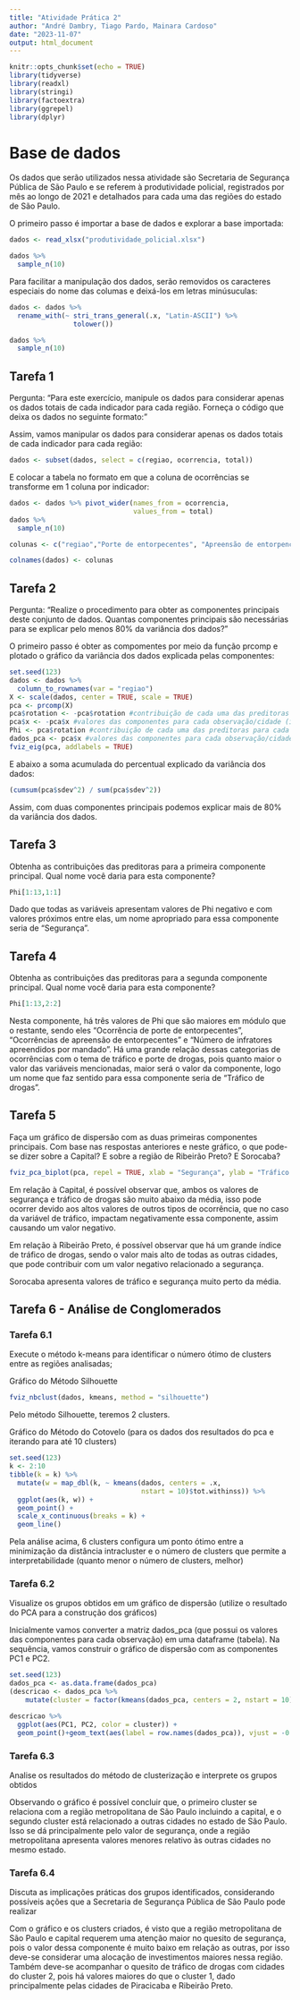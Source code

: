 ---
title: "Atividade Prática 2"
author: "André Dambry, Tiago Pardo, Mainara Cardoso"
date: "2023-11-07"
output: html_document
---

```{r warning=FALSE, message=FALSE}
knitr::opts_chunk$set(echo = TRUE)
library(tidyverse)
library(readxl)
library(stringi)
library(factoextra)
library(ggrepel)
library(dplyr)
```

# Base de dados


Os dados que serão utilizados nessa atividade são Secretaria de Segurança Pública de São Paulo e se referem à produtividade policial, registrados por mês ao longo de 2021 e detalhados para cada uma das regiões do estado de São Paulo.

O primeiro passo é importar a base de dados e explorar a base importada:

```{r}
dados <- read_xlsx("produtividade_policial.xlsx")

dados %>% 
  sample_n(10)
```
Para facilitar a manipulação dos dados, serão removidos os caracteres especiais do nome das columas e deixá-los em letras minúsuculas:
```{r}
dados <- dados %>% 
  rename_with(~ stri_trans_general(.x, "Latin-ASCII") %>% 
                tolower())

dados %>% 
  sample_n(10)
```

## Tarefa 1
Pergunta: "Para este exercício, manipule os dados para considerar apenas os dados totais de cada indicador para cada região. Forneça o código que deixa os dados no seguinte formato:"

Assim, vamos manipular os dados para considerar apenas os dados totais de cada indicador para cada região:
```{r}
dados <- subset(dados, select = c(regiao, ocorrencia, total))
```

E colocar a tabela no formato em que a coluna de ocorrências se transforme em 1 coluna por indicador:
```{r}
dados <- dados %>% pivot_wider(names_from = ocorrencia,
                               values_from = total)
dados %>% 
  sample_n(10)

colunas <- c("regiao","Porte de entorpecentes", "Apreensão de entorpencentes", "Armas de fogo Apreendidas", "Apreendimentos em flagrante", "Presos em flagrante", "Prisões efetuadas", "Inquéritos Policiais", "Tráfico de entorpecentes", "Porte ilegal de armas", "Flagrantes Lavrados", "Apreendidos por mandado", "Presos por mandado", "Veículos recuperados")

colnames(dados) <- colunas
```


## Tarefa 2

Pergunta: "Realize o procedimento para obter as componentes principais deste conjunto de dados. Quantas componentes principais são necessárias para se explicar pelo menos 80% da variância dos dados?"

O primeiro passo é obter as compomentes por meio da função prcomp e plotado o gráfico da variância dos dados explicada pelas componentes:
```{r}
set.seed(123)
dados <- dados %>% 
  column_to_rownames(var = "regiao")
X <- scale(dados, center = TRUE, scale = TRUE)
pca <- prcomp(X)
pca$rotation <- -pca$rotation #contribuição de cada uma das preditoras para cada uma das componentes (invertendo o sinal)
pca$x <- -pca$x #valores das componentes para cada observação/cidade (invertendo o sinal)
Phi <- pca$rotation #contribuição de cada uma das preditoras para cada uma das componentes com sinal invertido
dados_pca <- pca$x #valores das componentes para cada observação/cidade com sinal investido
fviz_eig(pca, addlabels = TRUE)
```

E abaixo a soma acumulada do percentual explicado da variância dos dados:
```{r}
(cumsum(pca$sdev^2) / sum(pca$sdev^2))
```

Assim, com duas componentes principais podemos explicar mais de 80% da variância dos dados.

## Tarefa 3

Obtenha as contribuições das preditoras para a primeira componente principal. Qual nome você daria para esta componente?
```{r}
Phi[1:13,1:1]
```
Dado que todas as variáveis apresentam valores de Phi negativo e com valores próximos entre elas, um nome apropriado para essa componente seria de "Segurança".

## Tarefa 4

Obtenha as contribuições das preditoras para a segunda componente principal. Qual nome você daria para esta componente?

```{r}
Phi[1:13,2:2]
```

Nesta componente, há três valores de Phi que são maiores em módulo que o restante, sendo eles "Ocorrência de porte de entorpecentes", "Ocorrências de apreensão de entorpecentes" e "Número de infratores apreendidos por mandado". Há uma grande relação dessas categorias de ocorrências com o tema de tráfico e porte de drogas, pois quanto maior o valor das variáveis mencionadas, maior será o valor da componente, logo um nome que faz sentido para essa componente seria de "Tráfico de drogas".

## Tarefa 5

Faça um gráfico de dispersão com as duas primeiras componentes principais. Com base nas respostas anteriores e neste gráfico, o que pode-se dizer sobre a Capital? E sobre a região de Ribeirão Preto? E Sorocaba?

```{r}
fviz_pca_biplot(pca, repel = TRUE, xlab = "Segurança", ylab = "Tráfico de drogas", labelsize=3)
```
Em relação à Capital, é possível observar que, ambos os valores de segurança e tráfico de drogas são muito abaixo da média, isso pode ocorrer devido aos altos valores de outros tipos de ocorrência, que no caso da variável de tráfico, impactam negativamente essa componente, assim causando um valor negativo.

Em relação à Ribeirão Preto, é possível observar que há um grande índice de tráfico de drogas, sendo o valor mais alto de todas as outras cidades, que pode contribuir com um valor negativo relacionado a segurança.

Sorocaba apresenta valores de tráfico e segurança muito perto da média.

## Tarefa 6 - Análise de Conglomerados

### Tarefa 6.1
Execute o método k-means para identificar o número ótimo de clusters entre as regiões analisadas;

Gráfico do Método Silhouette
```{r}
fviz_nbclust(dados, kmeans, method = "silhouette")
```

Pelo método Silhouette, teremos 2 clusters.

Gráfico do Método do Cotovelo (para os dados dos resultados do pca e iterando para até 10 clusters)
```{r}
set.seed(123)
k <- 2:10
tibble(k = k) %>% 
  mutate(w = map_dbl(k, ~ kmeans(dados, centers = .x,
                                 nstart = 10)$tot.withinss)) %>% 
  ggplot(aes(k, w)) + 
  geom_point() + 
  scale_x_continuous(breaks = k) +
  geom_line()
```

Pela análise acima, 6 clusters configura um ponto ótimo entre a minimização da distância intracluster e o número de clusters que permite a interpretabilidade (quanto menor o número de clusters, melhor)

### Tarefa 6.2
Visualize os grupos obtidos em um gráfico de dispersão (utilize o resultado do PCA para a construção dos gráficos)

Inicialmente vamos converter a matriz dados_pca (que possui os valores das componentes para cada observação) em uma dataframe (tabela). Na sequência, vamos construir o gráfico de dispersão com as componentes PC1 e PC2.
```{r}
set.seed(123)
dados_pca <- as.data.frame(dados_pca)
(descricao <- dados_pca %>% 
    mutate(cluster = factor(kmeans(dados_pca, centers = 2, nstart = 10)$cluster)))

descricao %>% 
  ggplot(aes(PC1, PC2, color = cluster)) + 
  geom_point()+geom_text(aes(label = row.names(dados_pca)), vjust = -0.5)
```

### Tarefa 6.3
Analise os resultados do método de clusterização e interprete os grupos obtidos

Observando o gráfico é possível concluir que, o primeiro cluster se relaciona com a região metropolitana de São Paulo incluindo a capital, e o segundo cluster está relacionado a outras cidades no estado de São Paulo. Isso se dá principalmente pelo valor de segurança, onde a região metropolitana apresenta valores menores relativo às outras cidades no mesmo estado.


### Tarefa 6.4
Discuta as implicações práticas dos grupos identificados, considerando possíveis ações que a Secretaria de Segurança Pública de São Paulo pode realizar

Com o gráfico e os clusters criados, é visto que a região metropolitana de São Paulo e capital requerem uma atenção maior no quesito de segurança, pois o valor dessa componente é muito baixo em relação as outras, por isso deve-se considerar uma alocação de investimentos maiores nessa região. Também deve-se acompanhar o quesito de tráfico de drogas com cidades do cluster 2, pois há valores maiores do que o cluster 1, dado principalmente pelas cidades de Piracicaba e Ribeirão Preto.
